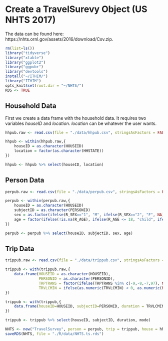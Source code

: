 # Create a TravelSurevy Object (US NHTS 2017)

The data can be found here: https://nhts.ornl.gov/assets/2016/download/Csv.zip.

```r
rm(list=ls())
library("tidyverse")
library("xtable")
library("ggplot2")
library("ggpubr")
library("devtools")
install("~/ITHIM/")
library("ITHIM")
opts_knit$set(root.dir = "~/NHTS/")
RDS <- TRUE
```
## Household Data
First we create a data frame with the household data.  It requires two
variables _houseID_ and _location_.  _location_ can be whatever the
user wants.

```r
hhpub.raw <- read.csv(file = "./data/hhpub.csv", stringsAsFactors = FALSE)

hhpub <- within(hhpub.raw,{
    houseID = as.character(HOUSEID)
    location = factor(as.character(HHSTATE))
})

hhpub <- hhpub %>% select(houseID, location)
```
## Person Data
```r
perpub.raw <- read.csv(file = "./data/perpub.csv", stringsAsFactors = FALSE)

perpub <- within(perpub.raw,{
    houseID = as.character(HOUSEID)
    subjectID = as.character(PERSONID)
    sex = as.factor(ifelse(R_SEX=="1", "M", ifelse(R_SEX=="2", "F", NA)))
    age = factor(ifelse(!is.na(R_AGE), ifelse(R_AGE <= 18, "child", ifelse(R_AGE <= 65, "adult", "senior")), NA), levels = c("child","adult","senior"))
})

perpub <- perpub %>% select(houseID, subjectID, sex, age)
```

## Trip Data
```r

trippub.raw <- read.csv(file = "./data/trippub.csv", stringsAsFactors = FALSE)

trippub <- with(trippub.raw,{
    data.frame(HOUSEID = as.character(HOUSEID),
               PERSONID = as.character(PERSONID),
               TRPTRANS = factor(ifelse(TRPTRANS %in% c(-9,-8,-7,97), NA, TRPTRANS), levels = c(1,2,3,4,5,6,7,8,9,10,11,12,13,14,15,16,17,18,19,20), labels = c("walk","cycle","car","SUV","van","pickup truck","golf cart/Segway","motorcycle/moped","RV","school bus","public or commuter bus","paratransit/Dial-a-ride","private/charter/tour/shuttle bus","city-to-city bus (Greyhound, Megabus)","Amtrak/commuter rail","subway/elevated/light rail/street car","taxi/limo/Uber/Lyft", "rental car/Zipcar/Car2Go", "airplane","boat/ferry/water taxi")),
               TRVLCMIN = ifelse(as.numeric(TRVLCMIN) < 0, as.numeric(NA), as.numeric(TRVLCMIN)), stringsAsFactors = FALSE)
})

trippub <- with(trippub,{
    data.frame(houseID=HOUSEID, subjectID=PERSONID, duration = TRVLCMIN, mode = TRPTRANS, stringsAsFactors = FALSE)
})

trippub <- trippub %>% select(houseID, subjectID, duration, mode)
```

```r
NHTS <- new("TravelSurvey", person = perpub, trip = trippub, house = hhpub)
saveRDS(NHTS, file = "./R/data/NHTS.ts.rds")
```
